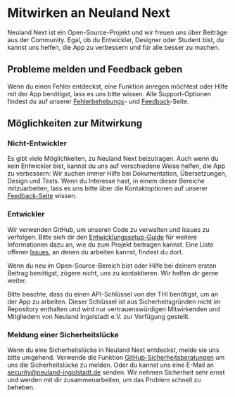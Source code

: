 
# Mitwirken an Neuland Next

Neuland Next ist ein Open-Source-Projekt und wir freuen uns über Beiträge aus der Community. Egal, ob du Entwickler, Designer oder Student bist, du kannst uns helfen, die App zu verbessern und für alle besser zu machen.

## Probleme melden und Feedback geben

Wenn du einen Fehler entdeckst, eine Funktion anregen möchtest oder Hilfe mit der App benötigst, lass es uns bitte wissen. Alle Support-Optionen findest du auf unserer [Fehlerbehebungs](/app/troubleshoot)- und [Feedback](/app/feedback)-Seite.

## Möglichkeiten zur Mitwirkung

### Nicht-Entwickler

Es gibt viele Möglichkeiten, zu Neuland Next beizutragen. Auch wenn du kein Entwickler bist, kannst du uns auf verschiedene Weise helfen, die App zu verbessern:
Wir suchen immer Hilfe bei Dokumentation, Übersetzungen, Design und Tests. Wenn du Interesse hast, in einem dieser Bereiche mitzuarbeiten, lass es uns bitte über die Kontaktoptionen auf unserer [Feedback-Seite](/app/feedback) wissen.

### Entwickler

Wir verwenden GitHub, um unseren Code zu verwalten und Issues zu verfolgen. Bitte sieh dir den [Entwicklungssetup-Guide](/app/setup) für weitere Informationen dazu an, wie du zum Projekt beitragen kannst. Eine Liste offener [Issues](https://github.com/neuland-ingolstadt/neuland.app-native/issues), an denen du arbeiten kannst, findest du dort.

Wenn du neu im Open-Source-Bereich bist oder Hilfe bei deinem ersten Beitrag benötigst, zögere nicht, uns zu kontaktieren. Wir helfen dir gerne weiter.

<Callout type="important">
Bitte beachte, dass du einen API-Schlüssel von der THI benötigst, um an der App zu arbeiten. Dieser Schlüssel ist aus Sicherheitsgründen nicht im Repository enthalten und wird nur vertrauenswürdigen Mitwirkenden und Mitgliedern von Neuland Ingolstadt e.V. zur Verfügung gestellt.
</Callout>

### Meldung einer Sicherheitslücke

Wenn du eine Sicherheitslücke in Neuland Next entdeckst, melde sie uns bitte umgehend. Verwende die Funktion [GitHub-Sicherheitsberatungen](https://github.com/neuland-ingolstadt/neuland.app-native/security/advisories/new) um uns die Sicherheitslücke zu melden. Oder du kannst uns eine E-Mail an [security@neuland-ingolstadt.de](mailto:security@neuland-ingolstadt.de) senden.
Wir nehmen Sicherheit sehr ernst und werden mit dir zusammenarbeiten, um das Problem schnell zu beheben.
